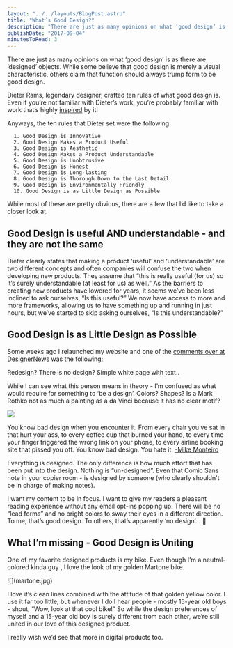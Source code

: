 ```yaml
---
layout: "../../layouts/BlogPost.astro"
title: "What´s Good Design?"
description: "There are just as many opinions on what ‘good design’ is as there are ‘designed’ objects. While some believe that good design is merely a visual characteristic, others claim that function should always trump form to be good design.\n\n\nDieter Rams, legendary designer, crafted ten rules of what good design is. Even if you’re not familiar with Dieter’s work, you’re probably familiar with work that’s highly inspired by it!\n\n\nAnyways, the ten rules that Dieter set were the following:\n\n\n  1. Good Desig"
publishDate: "2017-09-04"
minutesToRead: 3
---
```


<p>There are just as many opinions on what ‘good design’ is as there are ‘designed’ objects. While some believe that good design is merely a visual characteristic, others claim that function should always trump form to be good design.</p>
<p>Dieter Rams, legendary designer, crafted ten rules of what good design is. Even if you’re not familiar with Dieter’s work, you’re probably familiar with work that’s highly <a href="http://www.apartmenttherapy.com/apple-design-doesnt-fall-far-from-brauns-tree-176668?ref=antonsten.com">inspired</a> by it!</p>
<p>Anyways, the ten rules that Dieter set were the following:</p>
<pre><code>  1. Good Design is Innovative
  2. Good Design Makes a Product Useful
  3. Good Design is Aesthetic
  4. Good Design Makes a Product Understandable
  5. Good Design is Unobtrusive
  6. Good Design is Honest
  7. Good Design is Long-lasting
  8. Good Design is Thorough Down to the Last Detail
  9. Good Design is Environmentally Friendly
  10. Good Design is as Little Design as Possible
</code></pre>
<p>While most of these are pretty obvious, there are a few that I’d like to take a closer look at.</p>
<h2 id="good-design-is-useful-and-understandableand-they-are-not-the-same">Good Design is useful AND understandable - and they are not the same</h2>
<p>Dieter clearly states that making a product ‘useful’ and ‘understandable’ are two different concepts and often companies will confuse the two when developing new products. They assume that “this is really useful (for us) so it’s surely understandable (at least for us) as well.” As the barriers to creating new products have lowered for years, it seems we’ve been less inclined to ask ourselves, “Is this useful?” We now have access to more and more frameworks, allowing us to have something up and running in just hours, but we’ve started to skip asking ourselves, “Is this understandable?”</p>
<h2 id="good-design-is-as-little-design-as-possible">Good Design is as Little Design as Possible</h2>
<p>Some weeks ago I relaunched my website and one of the <a href="https://www.designernews.co/stories/86573-anton-sten--a-redesign?ref=antonsten.com">comments over at DesignerNews</a> was the following:</p>

<div class="blockquote">
<div><p>Redesign? There is no design? Simple white page with text..</p></div>
</div>

<p>While I can see what this person means in theory - I’m confused as what would require for something to ‘be a design’. Colors? Shapes? Is a Mark Rothko not as much a painting as a da Vinci because it has no clear motif?</p>

![](https://www.antonsten.com/content/images/2024/09/rothko.jpg)

<div class="blockquote">
<div><p>You know bad design when you encounter it. From every chair you’ve sat in that hurt your ass, to every coffee cup that burned your hand, to every time your finger triggered the wrong link on your phone, to every airline booking site that pissed you off. You know bad design. You hate it. <a href="https://antonsten.com/ux-designer/?ref=antonsten.com">-Mike Monteiro</a></p></div>
</div>

<p>Everything is designed. The only difference is how much effort that has been put into the design. Nothing is “un-designed”. Even that Comic Sans note in your copier room - is designed by someone (who clearly shouldn't be in charge of making notes).</p>
<p>I want my content to be in focus. I want to give my readers a pleasant reading experience without any email opt-ins popping up. There will be no “lead forms” and no bright colors to sway their eyes in a different direction. To me, that’s good design. To others, that’s apparently ‘no design’… 🤔</p>
<h2 id="what-i%E2%80%99m-missinggood-design-is-uniting">What I’m missing - Good Design is Uniting</h2>
<p>One of my favorite designed products is my bike. Even though I’m a neutral-colored kinda guy , I love the look of my golden Martone bike.</p>
<p>
![](martone.jpg)
</p>
<p>I love it’s clean lines combined with the attitude of that golden yellow color. I use it far too little, but whenever I do I hear people - mostly 15-year old boys - shout, “Wow, look at that cool bike!” So while the design preferences of myself and a 15-year old boy is surely different from each other, we’re still united in our love of this designed product.</p>
<p>I really wish we’d see that more in digital products too.</p>